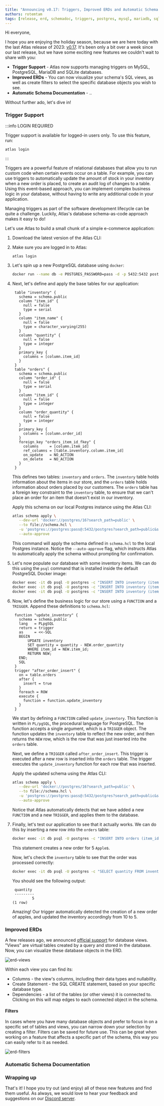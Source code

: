 ```yaml
---
title: "Announcing v0.17: Triggers, Improved ERDs and Automatic Schema Documentation"
authors: rotemtam
tags: [release, erd, schemadoc, triggers, postgres, mysql, mariadb, sqlite]
---
```



Hi everyone,

I hope you are enjoying the holiday season, because we are here today with the last Atlas
release of 2023: [v0.17](https://github.com/ariga/atlas/releases/tag/v0.16.1).  It's been
only a bit over a week since our last release, but we have some exciting new features we
couldn't wait to share with you:

* **Trigger Support** - Atlas now supports managing triggers on MySQL, PostgreSQL, MariaDB and SQLite databases.
* **Improved ERDs** - You can now visualize your schema's SQL views, as well as create filters to select the specific
database objects you wish to see.
* **Automatic Schema Documentation** - ..

Without further ado, let's dive in!

### Trigger Support

:::info LOGIN REQUIRED

Trigger support is available for logged-in users only. To use this feature, run:

```
atlas login
```
:::

Triggers are a powerful feature of relational databases that allow you to run custom
code when certain events occur on a table. For example, you can use triggers to
automatically update the amount of stock in your inventory when a new order is
placed, to create an audit log of changes to a table. Using this event-based approach,
you can implement complex business logic in your database, without having to write
any additional code in your application.

Managing triggers as part of the software development lifecycle can be quite a challenge.
Luckily, Atlas's database schema-as-code approach makes it easy to do!

Let's use Atlas to build a small chunk of a simple e-commerce application:

1. Download the latest version of the Atlas CLI:
   <InstallationInstructions/>
2. Make sure you are logged in to Atlas:
   ```
   atlas login
   ```
3. Let's spin up a new PostgreSQL database using `docker`:

    ```bash
    docker run --name db -e POSTGRES_PASSWORD=pass -d -p 5432:5432 postgres:16
    ```
4. Next, let's define and apply the base tables for our application:

   ```hcl title=schema.hcl
    table "inventory" {
      schema = schema.public
      column "item_id" {
        null = false
        type = serial
      }
      column "item_name" {
        null = false
        type = character_varying(255)
      }
      column "quantity" {
        null = false
        type = integer
      }
      primary_key {
        columns = [column.item_id]
      }
    }
    table "orders" {
      schema = schema.public
      column "order_id" {
        null = false
        type = serial
      }
      column "item_id" {
        null = false
        type = integer
      }
      column "order_quantity" {
        null = false
        type = integer
      }
      primary_key {
        columns = [column.order_id]
      }
      foreign_key "orders_item_id_fkey" {
        columns     = [column.item_id]
        ref_columns = [table.inventory.column.item_id]
        on_update   = NO_ACTION
        on_delete   = NO_ACTION
      }
    }
    ```
    This defines two tables: `inventory` and `orders`. The `inventory` table holds
    information about the items in our store, and the `orders` table holds information
    about orders placed by our customers. The `orders` table has a foreign key
    constraint to the `inventory` table, to ensure that we can't place an order for
    an item that doesn't exist in our inventory.

    Apply this schema on our local Postgres instance using the Atlas CLI:

    ```bash
    atlas schema apply \
       --dev-url 'docker://postgres/16?search_path=public' \
       --to file://schema.hcl \
       -u 'postgres://postgres:pass@:5432/postgres?search_path=public&sslmode=disable' \
       --auto-approve
    ```
    This command will apply the schema defined in `schema.hcl` to the local Postgres instance.
    Notice the `--auto-approve` flag, which instructs Atlas to automatically apply the schema
    without prompting for confirmation.

5.  Let's now populate our database with some inventory items. We can do this using
    the `psql` command that is installed inside the default PostgreSQL Docker image:

    ```bash
    docker exec -it db psql -U postgres -c "INSERT INTO inventory (item_name, quantity) VALUES ('Apple', 10);"
    docker exec -it db psql -U postgres -c "INSERT INTO inventory (item_name, quantity) VALUES ('Banana', 20);"
    docker exec -it db psql -U postgres -c "INSERT INTO inventory (item_name, quantity) VALUES ('Orange', 30);"
    ```

6. Now, let's define the business logic for our store using a `FUNCTION` and a `TRIGGER`. Append
   these definitions to `schema.hcl`:
   ```hcl title=schema.hcl (continued)
    function "update_inventory" {
      schema = schema.public
      lang   = PLpgSQL
      return = trigger
      as     = <<-SQL
      BEGIN
          UPDATE inventory
          SET quantity = quantity - NEW.order_quantity
          WHERE item_id = NEW.item_id;
          RETURN NEW;
      END;
      SQL
    }
    trigger "after_order_insert" {
      on = table.orders
      after {
        insert = true
      }
      foreach = ROW
      execute {
        function = function.update_inventory
      }
    }
    ```
    We start by defining a `FUNCTION` called `update_inventory`. This function is
    written in `PL/pgSQL`, the procedural language for PostgreSQL. The function
    accepts a single argument, which is a `TRIGGER` object. The function updates
    the `inventory` table to reflect the new order, and then returns the `NEW`
    row, which is the row that was just inserted into the `orders` table.

    Next, we define a `TRIGGER` called `after_order_insert`. This trigger is
    executed after a new row is inserted into the `orders` table. The trigger
    executes the `update_inventory` function for each row that was inserted.

    Apply the updated schema using the Atlas CLI:
    ```bash
    atlas schema apply \
       --dev-url 'docker://postgres/16?search_path=public' \
       --to file://schema.hcl \
       -u 'postgres://postgres:pass@:5432/postgres?search_path=public&sslmode=disable' \
       --auto-approve
    ```
    Notice that Atlas automatically detects that we have added a new `FUNCTION`
    and a new `TRIGGER`, and applies them to the database.
7. Finally, let's test our application to see that it actually works. We can do
   this by inserting a new row into the `orders` table:
   ```bash
   docker exec -it db psql -U postgres -c "INSERT INTO orders (item_id, order_quantity) VALUES (1, 5);"
   ```
   This statement creates a new order for 5 `Apple`s.

   Now, let's check the `inventory` table to see that the order was processed
   correctly:

   ```bash
   docker exec -it db psql -U postgres -c "SELECT quantity FROM inventory WHERE item_name='Apple';"
   ```
   You should see the following output:
   ```
    quantity
    ---------
            5
   (1 row)
   ```

   Amazing! Our trigger automatically detected the creation of a new order of apples,
   and updated the inventory accordingly from 10 to 5.


### Improved ERDs
A few releases ago, we announced [official support](/atlas-v-0-13) for database views. "Views" are virtual tables created
by a query and stored in the database. Now, you can visualize these database objects in the ERD.

![erd-views](https://atlasgo.io/uploads/images/erd-views2.gif)

Within each view you can find its:
 * Columns - the view's columns, including their data types and nullability.
 * Create Statement - the SQL CREATE statement, based on your specific database type.
 * Dependencies - a list of the tables (or other views) it is connected to. Clicking on this
 will map edges to each connected object in the schema.

#### Filters
In cases where you have many database objects and prefer to focus in on a specific set of tables and views,
you can narrow down your selection by creating a filter. Filters can be saved for future use. This can be great when working
on a feature that affects a specific part of the schema, this way you can easily refer to it as needed.

![erd-filters](https://atlasgo.io/uploads/images/erd-filters.png)

### Automatic Schema Documentation

### Wrapping up

That's it! I hope you try out (and enjoy) all of these new features and find them useful.
As always, we would love to hear your feedback and suggestions on our [Discord server](https://discord.gg/zZ6sWVg6NT).

